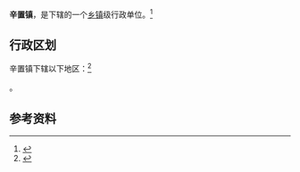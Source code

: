 {{中国乡级行政区|14/10/82/101/000}}

'''辛置镇'''，是{{PRC admin/fullname|14/10/82/101/000|3}}下辖的一个[[乡镇|乡镇]]级行政单位。<ref>{{PRC admin/ref sgc|{{PRC admin/parent|14/10/82/101/000}}}}</ref>

== 行政区划 ==

辛置镇下辖以下地区：<ref>{{PRC admin/ref sgc|14/10/82/101/000}}</ref>

{{PRC admin/children|14/10/82/101/000}}。

== 参考资料 ==

{{reflist}}

{{行政区划小作品}}
{{PRC admin/navcat|14/10/82/101/000}}